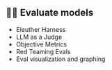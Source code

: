 ## 🧑‍🎓 Evaluate models

- Eleuther Harness
- LLM as a Judge
- Objective Metrics
- Red Teaming Evals
- Eval visualization and graphing
